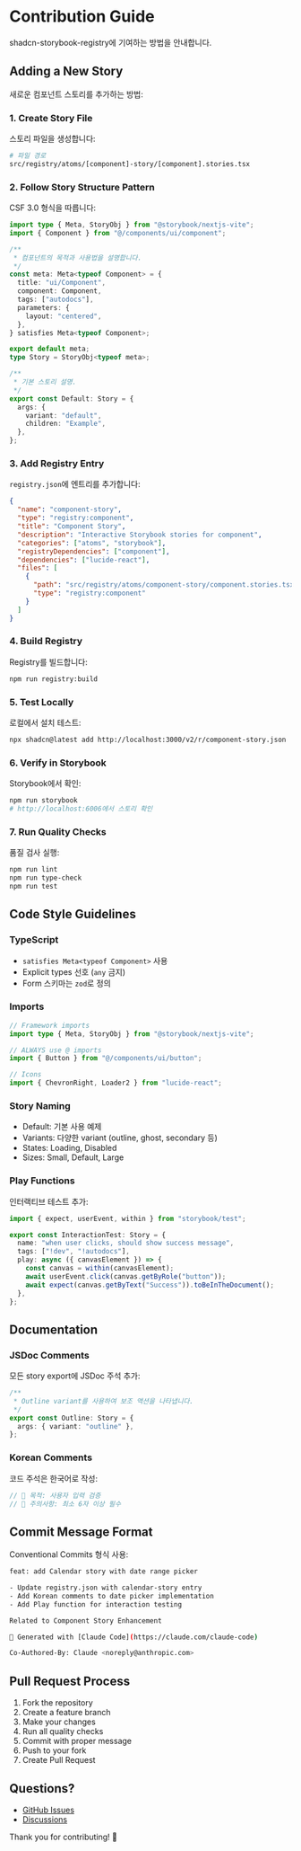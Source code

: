 
<Meta title="Introduction/Contribution Guide" />

# Contribution Guide

shadcn-storybook-registry에 기여하는 방법을 안내합니다.

## Adding a New Story

새로운 컴포넌트 스토리를 추가하는 방법:

### 1. Create Story File

스토리 파일을 생성합니다:

```bash
# 파일 경로
src/registry/atoms/[component]-story/[component].stories.tsx
```

### 2. Follow Story Structure Pattern

CSF 3.0 형식을 따릅니다:

```typescript
import type { Meta, StoryObj } from "@storybook/nextjs-vite";
import { Component } from "@/components/ui/component";

/**
 * 컴포넌트의 목적과 사용법을 설명합니다.
 */
const meta: Meta<typeof Component> = {
  title: "ui/Component",
  component: Component,
  tags: ["autodocs"],
  parameters: {
    layout: "centered",
  },
} satisfies Meta<typeof Component>;

export default meta;
type Story = StoryObj<typeof meta>;

/**
 * 기본 스토리 설명.
 */
export const Default: Story = {
  args: {
    variant: "default",
    children: "Example",
  },
};
```

### 3. Add Registry Entry

`registry.json`에 엔트리를 추가합니다:

```json
{
  "name": "component-story",
  "type": "registry:component",
  "title": "Component Story",
  "description": "Interactive Storybook stories for component",
  "categories": ["atoms", "storybook"],
  "registryDependencies": ["component"],
  "dependencies": ["lucide-react"],
  "files": [
    {
      "path": "src/registry/atoms/component-story/component.stories.tsx",
      "type": "registry:component"
    }
  ]
}
```

### 4. Build Registry

Registry를 빌드합니다:

```bash
npm run registry:build
```

### 5. Test Locally

로컬에서 설치 테스트:

```bash
npx shadcn@latest add http://localhost:3000/v2/r/component-story.json
```

### 6. Verify in Storybook

Storybook에서 확인:

```bash
npm run storybook
# http://localhost:6006에서 스토리 확인
```

### 7. Run Quality Checks

품질 검사 실행:

```bash
npm run lint
npm run type-check
npm run test
```

## Code Style Guidelines

### TypeScript

- `satisfies Meta<typeof Component>` 사용
- Explicit types 선호 (`any` 금지)
- Form 스키마는 `zod`로 정의

### Imports

```typescript
// Framework imports
import type { Meta, StoryObj } from "@storybook/nextjs-vite";

// ALWAYS use @ imports
import { Button } from "@/components/ui/button";

// Icons
import { ChevronRight, Loader2 } from "lucide-react";
```

### Story Naming

- Default: 기본 사용 예제
- Variants: 다양한 variant (outline, ghost, secondary 등)
- States: Loading, Disabled
- Sizes: Small, Default, Large

### Play Functions

인터랙티브 테스트 추가:

```typescript
import { expect, userEvent, within } from "storybook/test";

export const InteractionTest: Story = {
  name: "when user clicks, should show success message",
  tags: ["!dev", "!autodocs"],
  play: async ({ canvasElement }) => {
    const canvas = within(canvasElement);
    await userEvent.click(canvas.getByRole("button"));
    await expect(canvas.getByText("Success")).toBeInTheDocument();
  },
};
```

## Documentation

### JSDoc Comments

모든 story export에 JSDoc 주석 추가:

```typescript
/**
 * Outline variant를 사용하여 보조 액션을 나타냅니다.
 */
export const Outline: Story = {
  args: { variant: "outline" },
};
```

### Korean Comments

코드 주석은 한국어로 작성:

```typescript
// 🎯 목적: 사용자 입력 검증
// 📝 주의사항: 최소 6자 이상 필수
```

## Commit Message Format

Conventional Commits 형식 사용:

```bash
feat: add Calendar story with date range picker

- Update registry.json with calendar-story entry
- Add Korean comments to date picker implementation
- Add Play function for interaction testing

Related to Component Story Enhancement

🤖 Generated with [Claude Code](https://claude.com/claude-code)

Co-Authored-By: Claude <noreply@anthropic.com>
```

## Pull Request Process

1. Fork the repository
2. Create a feature branch
3. Make your changes
4. Run all quality checks
5. Commit with proper message
6. Push to your fork
7. Create Pull Request

## Questions?

- [GitHub Issues](https://github.com/lloydrichards/shadcn-storybook-registry/issues)
- [Discussions](https://github.com/lloydrichards/shadcn-storybook-registry/discussions)

Thank you for contributing! 🎉
